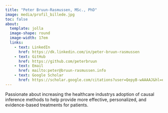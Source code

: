 ```yaml
---
title: "Peter Bruun-Rasmussen, MSc., PhD"
image: media/profil_billede.jpg
toc: false
about: 
  template: jolla
  image-shape: round
  image-width: 17em
  links:
    - text: LinkedIn
      href: https://dk.linkedin.com/in/peter-bruun-rasmussen
    - text: GitHub
      href: https://github.com/peterbruun
    - text: Email
      href: mailto:peter@bruun-rasmussen.info
    - text: Google Scholar
      href: https://scholar.google.com/citations?user=QepyB-wAAAAJ&hl=en&oi=ao
---
```



Passionate about increasing the healthcare industrys adoption of causal inference methods to help provide more effective, personalized, and evidence-based treatments for patients.
